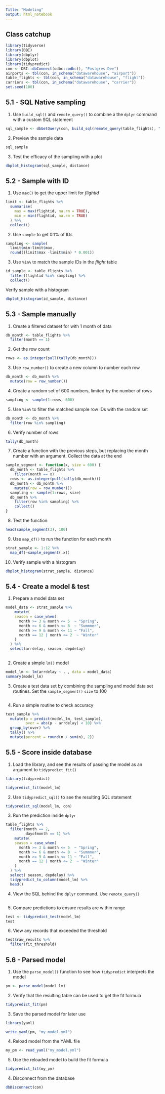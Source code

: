 ```yaml
---
Title: "Modeling"
output: html_notebook
---
```


## Class catchup

```r
library(tidyverse)
library(DBI)
library(dbplyr)
library(dbplot)
library(tidypredict)
con <- DBI::dbConnect(odbc::odbc(), "Postgres Dev")
airports <- tbl(con, in_schema("datawarehouse", "airport")) 
table_flights <- tbl(con, in_schema("datawarehouse", "flight"))
carriers <- tbl(con, in_schema("datawarehouse", "carrier"))
set.seed(100)
```

## 5.1 - SQL Native sampling 

1. Use `build_sql()` and `remote_query()` to combine a the `dplyr` command with a custom SQL statement
```r
sql_sample <- dbGetQuery(con, build_sql(remote_query(table_flights), " TABLESAMPLE SYSTEM (0.1)"))
```

2. Preview the sample data
```r
sql_sample
```

3. Test the efficacy of the sampling with a plot
```r
dbplot_histogram(sql_sample, distance)
```

## 5.2 - Sample with ID

1. Use `max()` to get the upper limit for *flightid*
```r
limit <- table_flights %>%
  summarise(
    max = max(flightid, na.rm = TRUE),
    min = min(flightid, na.rm = TRUE)
  ) %>%
  collect()
```

2. Use `sample` to get 0.1% of IDs
```r
sampling <- sample(
  limit$min:limit$max, 
  round((limit$max -limit$min) * 0.001))
```

3. Use `%in%` to match the sample IDs in the *flight* table
```r
id_sample <- table_flights %>%
  filter(flightid %in% sampling) %>%
  collect()
```

 Verify sample with a histogram
```r
dbplot_histogram(id_sample, distance)
```

## 5.3 - Sample manually

1. Create a filtered dataset for with 1 month of data
```r
db_month <- table_flights %>%
  filter(month == 1)
```

2. Get the row count
```r
rows <- as.integer(pull(tally(db_month)))
```

3. Use `row_number()` to create a new column to number each row
```r
db_month <- db_month %>%
  mutate(row = row_number()) 
```

4. Create a random set of 600 numbers, limited by the number of rows
```r
sampling <- sample(1:rows, 600)
```

5. Use `%in%` to filter the matched sample row IDs with the random set
```r
db_month <- db_month %>%
  filter(row %in% sampling)
```

6. Verify number of rows
```r
tally(db_month)
```

7. Create a function with the previous steps, but replacing the month number with an argument.  Collect the data at the end
```r
sample_segment <- function(x, size = 600) {
  db_month <- table_flights %>%
    filter(month == x)
  rows <- as.integer(pull(tally(db_month)))
  db_month <- db_month %>%
    mutate(row = row_number())
  sampling <- sample(1:rows, size)
  db_month %>%
    filter(row %in% sampling) %>%
    collect()
}
```

8. Test the function
```r
head(sample_segment(3), 100)
```

9. Use `map_df()` to run the function for each month
```r
strat_sample <- 1:12 %>%
  map_df(~sample_segment(.x))
```

10. Verify sample with a histogram
```r
dbplot_histogram(strat_sample, distance)
```

## 5.4 - Create a model & test

1. Prepare a model data set
```r
model_data <- strat_sample %>%
    mutate(
    season = case_when(
      month >= 3 & month <= 5  ~ "Spring",
      month >= 6 & month <= 8  ~ "Summmer",
      month >= 9 & month <= 11 ~ "Fall",
      month == 12 | month <= 2  ~ "Winter"
    )
  ) %>%
  select(arrdelay, season, depdelay) 
  
```

2. Create a simple `lm()` model
```r
model_lm <- lm(arrdelay ~ . , data = model_data)
summary(model_lm)
```

3. Create a test data set by combining the sampling and model data set routines. Set the `sample_segment()` `size` to 100
```r

```

4. Run a simple routine to check accuracy 
```r
test_sample %>%
  mutate(p = predict(model_lm, test_sample),
         over = abs(p - arrdelay) < 10) %>%
  group_by(over) %>% 
  tally() %>%
  mutate(percent = round(n / sum(n), 2))
```

## 5.5 - Score inside database

1. Load the library, and see the results of passing the model as an argument to `tidypredict_fit()` 
```r
library(tidypredict)

tidypredict_fit(model_lm)
```

2. Use `tidypredict_sql()` to see the resulting SQL statement
```r
tidypredict_sql(model_lm, con)
```

3. Run the prediction inside `dplyr`
```r
table_flights %>%
  filter(month == 2,
         dayofmonth == 1) %>%
    mutate(
    season = case_when(
      month >= 3 & month <= 5  ~ "Spring",
      month >= 6 & month <= 8  ~ "Summmer",
      month >= 9 & month <= 11 ~ "Fall",
      month == 12 | month <= 2  ~ "Winter"
    )
  ) %>%
  select( season, depdelay) %>%
  tidypredict_to_column(model_lm) %>%
  head()
```

4. View the SQL behind the `dplyr` command. Use `remote_query()`
```r

```

5. Compare predictions to ensure results are within range
```r
test <- tidypredict_test(model_lm)
test
```

6. View any records that exceeded the threshold
```r
test$raw_results %>%
  filter(fit_threshold)
```

## 5.6 - Parsed model

1. Use the `parse_model()` function to see how `tidypredict` interprets the model
```r
pm <- parse_model(model_lm)
```

2. Verify that the resulting table can be used to get the fit formula
```r
tidypredict_fit(pm)
```

3. Save the parsed model for later use
```r
library(yaml)

write_yaml(pm, "my_model.yml")
``` 

4. Reload model from the YAML file

```r
my_pm <- read_yaml("my_model.yml")
```

5. Use the reloaded model to build the fit formula

```r
tidypredict_fit(my_pm)
```

4. Disconnect from the database

```r
dbDisconnect(con)
```


